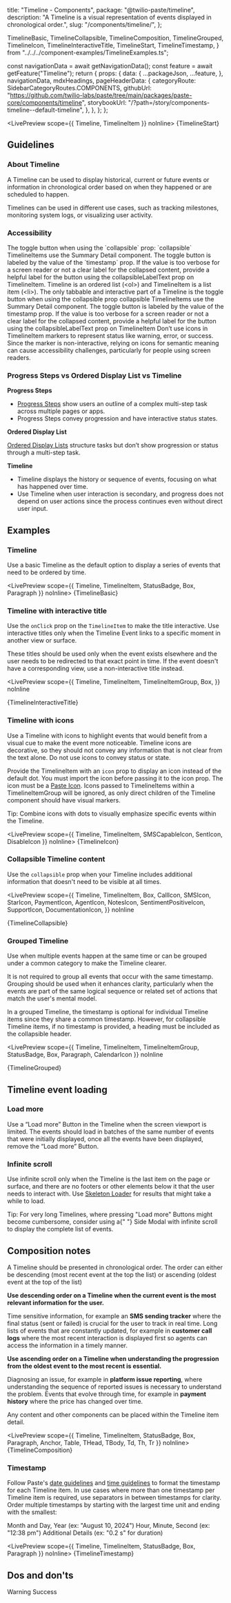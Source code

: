   title: "Timeline - Components",
  package: "@twilio-paste/timeline",
  description: "A Timeline is a visual representation of events displayed in chronological order.",
  slug: "/components/timeline/",
};



  TimelineBasic,
  TimelineCollapsible,
  TimelineComposition,
  TimelineGrouped,
  TimelineIcon,
  TimelineInteractiveTitle,
  TimelineStart,
  TimelineTimestamp,
} from "../../../component-examples/TimelineExamples.ts";


  const navigationData = await getNavigationData();
  const feature = await getFeature("Timeline");
  return {
    props: {
      data: {
        ...packageJson,
        ...feature,
      },
      navigationData,
      mdxHeadings,
      pageHeaderData: {
        categoryRoute: SidebarCategoryRoutes.COMPONENTS,
        githubUrl: "https://github.com/twilio-labs/paste/tree/main/packages/paste-core/components/timeline",
        storybookUrl: "/?path=/story/components-timeline--default-timeline",
      },
    },
  };
};

<LivePreview scope={{ Timeline, TimelineItem }} noInline>
  {TimelineStart}
</LivePreview>

## Guidelines

### About Timeline

A Timeline can be used to display historical, current or future events or information in chronological order based on when they happened or are scheduled to happen.

Timelines can be used in different use cases, such as tracking milestones, monitoring system logs, or visualizing user activity.

### Accessibility

<UnorderedList>
  <ListItem>
    The toggle button when using the `collapsible` prop: `collapsible` TimelineItems use the <Anchor href="/components/summary-detail">Summary Detail</Anchor> component. The toggle button is labeled by the value of the `timestamp` prop. If the value is too verbose for a screen reader or not a clear label for the collapsed content, provide a helpful label for the button using the collapsibleLabelText prop on TimelineItem.
  </ListItem>

  <ListItem>
    Timeline is an ordered list (&lt;ol&gt;) and TimelineItem is a list item (&lt;li&gt;).
  </ListItem>

  <ListItem>
    The only tabbable and interactive part of a Timeline is the toggle button when using the <inlineCode>collapsible</inlineCode> prop
    <UnorderedList marginBottom="space0">
      <ListItem>
        <inlineCode>collapsible</inlineCode> TimelineItems use the <Anchor href="/components/summary-detail">Summary Detail</Anchor> component. The toggle button is labeled by the value of the <inlineCode>timestamp</inlineCode> prop.
        If the value is too verbose for a screen reader or not a clear label for the collapsed content, provide a helpful label for the button using the <inlineCode>collapsibleLabelText</inlineCode> prop on TimelineItem
      </ListItem>
    </UnorderedList>
  </ListItem>
  <ListItem>
    Don’t use icons in TimelineItem markers to represent status like warning, error, or success. Since the marker is non-interactive, relying on icons for semantic meaning can cause accessibility challenges, particularly for people using screen readers.
  </ListItem>
</UnorderedList>

### Progress Steps vs Ordered Display List vs Timeline

**Progress Steps**

- [Progress Steps](/components/progress-steps) show users an outline of a complex multi-step task across multiple pages or apps.
- Progress Steps convey progression and have interactive status states.

**Ordered Display List**

[Ordered Display Lists](/components/list#ordered-display-list) structure tasks but don’t show progression or status through a multi-step task.

**Timeline**

- Timeline displays the history or sequence of events, focusing on what has happened over time.
- Use Timeline when user interaction is secondary, and progress does not depend on user actions since the process continues even without direct user input.


## Examples

### Timeline

Use a basic Timeline as the default option to display a series of events that need to be ordered by time.

<LivePreview scope={{ Timeline, TimelineItem, StatusBadge, Box, Paragraph }} noInline>
  {TimelineBasic}
</LivePreview>

### Timeline with interactive title

Use the `onClick` prop on the `TimelineItem` to make the title interactive. Use interactive titles only when the Timeline Event links to a specific moment in another view or surface.

<Callout variant="warning" marginY="space70">
  <CalloutText>These titles should be used only when the event exists elsewhere and the user needs to be redirected to that exact point in time. If the event doesn't have a corresponding view, use a non-interactive title instead.</CalloutText>
</Callout>

<LivePreview
  scope={{
    Timeline,
    TimelineItem,
    TimelineItemGroup,
    Box,
  }}
  noInline
>
  {TimelineInteractiveTitle}
</LivePreview>

### Timeline with icons

Use a Timeline with icons to highlight events that would benefit from a visual cue to make the event more noticeable.
Timeline icons are decorative, so they should not convey any information that is not clear from the text alone.
Do not use icons to convey status or state.

Provide the TimelineItem with an `icon` prop to display an icon instead of the default dot. You must import the icon before passing it to the icon prop.
The icon must be a [Paste Icon](/components/icon). Icons passed to TimelineItems within a TimelineItemGroup will be ignored, as only direct children of the Timeline component should have visual markers.

<Callout variant="neutral" marginY="space70">
  <CalloutText>Tip: Combine icons with dots to visually emphasize specific events within the Timeline.</CalloutText>
</Callout>

<LivePreview scope={{ Timeline, TimelineItem, SMSCapableIcon, SentIcon, DisableIcon }} noInline>
  {TimelineIcon}
</LivePreview>

### Collapsible Timeline content

Use the `collapsible` prop when your Timeline includes additional information that doesn't need to be visible at all times.

<LivePreview
  scope={{
    Timeline,
    TimelineItem,
    Box,
    CallIcon,
    SMSIcon,
    StarIcon,
    PaymentIcon,
    AgentIcon,
    NotesIcon,
    SentimentPositiveIcon,
    SupportIcon,
    DocumentationIcon,
  }}
  noInline
>
  {TimelineCollapsible}
</LivePreview>

### Grouped Timeline

Use when multiple events happen at the same time or can be grouped under a common category to make the Timeline clearer.

<Callout variant="neutral" marginY="space70">
  <CalloutText>
    It is not required to group all events that occur with the same timestamp. Grouping should be used when it enhances
    clarity, particularly when the events are part of the same logical sequence or related set of actions that match the
    user's mental model.
  </CalloutText>
</Callout>

In a grouped Timeline, the timestamp is optional for individual Timeline items since they share a common timestamp.
However, for collapsible Timeline items, if no timestamp is provided, a heading must be included as the collapsible header.

<LivePreview
  scope={{
    Timeline,
    TimelineItem,
    TimelineItemGroup,
    StatusBadge,
    Box,
    Paragraph,
    CalendarIcon
  }}
  noInline
>
  {TimelineGrouped}
</LivePreview>

## Timeline event loading

### Load more

Use a “Load more” Button in the Timeline when the screen viewport is limited.
The events should load in batches of the same number of events that were initially displayed, once all the events have been displayed, remove the “Load more” Button.

### Infinite scroll

Use infinite scroll only when the Timeline is the last item on the page or surface, and there are no footers or other elements below it that the user needs to interact with.
Use [Skeleton Loader](/components/skeleton-loader) for results that might take a while to load.

<Callout variant="neutral" marginY="space70">
  <CalloutText>
    Tip: For very long Timelines, where pressing "Load more" Buttons might become cumbersome, consider using a{" "}
    <Anchor href="/components/side-modal">Side Modal</Anchor> with infinite scroll to display the complete list of
    events.
  </CalloutText>
</Callout>

<ResponsiveImage src={InfiniteTimeline} alt="a demo page with filter pattern" />


## Composition notes

A Timeline should be presented in chronological order. The order can either be descending (most recent event at the top the list) or ascending (oldest event at the top of the list)

**Use descending order on a Timeline when the current event is the most relevant information for the user.**

<UnorderedList>
  <ListItem>
    Time sensitive information, for example an <strong>SMS sending tracker</strong> where the final status (sent or failed) is
    crucial for the user to track in real time.
  </ListItem>
  <ListItem>
    Long lists of events that are constantly updated, for example in <strong>customer call logs</strong> where the most recent
    interaction is displayed first so agents can access the information in a timely manner.
  </ListItem>
</UnorderedList>

**Use ascending order on a Timeline when understanding the progression from the oldest event to the most recent is essential.**

<UnorderedList>
  <ListItem>
    Diagnosing an issue, for example in <strong>platform issue reporting</strong>, where understanding the sequence of reported
    issues is necessary to understand the problem.
  </ListItem>
  <ListItem>
    Events that evolve through time, for example in <strong>payment history</strong> where the price has changed over time.
  </ListItem>
</UnorderedList>

Any content and other components can be placed within the Timeline item detail.

<LivePreview scope={{ Timeline, TimelineItem, StatusBadge, Box, Paragraph, Anchor, Table, THead, TBody, Td, Th, Tr }} noInline>
  {TimelineComposition}
</LivePreview>

### Timestamp

Follow Paste's [date guidelines](/foundations/content/product-style-guide#dates) and [time guidelines](/foundations/content/product-style-guide#time) to format the timestamp for each Timeline item.
In use cases where more than one timestamp per Timeline item is required, use separators in between timestamps for clarity. Order multiple timestamps by starting with the largest time unit and ending with the smallest:

<OrderedList>
  <ListItem>Month and Day, Year (ex: "August 10, 2024")</ListItem>
  <ListItem>Hour, Minute, Second (ex: "12:38 pm")</ListItem>
  <ListItem>Additional Details (ex: "0.2 s" for duration)</ListItem>
</OrderedList>

<LivePreview scope={{ Timeline, TimelineItem, StatusBadge, Box, Paragraph }} noInline>
  {TimelineTimestamp}
</LivePreview>

## Dos and don'ts

<DoDont>
  <Do title="Do" body="Always include a timestamp on Timeline events." center>
    <Box>
      <Timeline>
        <TimelineItem title="Event title" timestamp="August 30, 2024" />
        <TimelineItem title="Event title" timestamp="August 29, 2024" />
        <TimelineItem title="Event title" timestamp="August 21, 2024" />
      </Timeline>
    </Box>
  </Do>

  <Dont title="Don't" body="Don’t use Timeline as a way of navigating tasks." center>
    <Timeline>
      <TimelineItem title="Sign up" timestamp="August 30, 2024" />
      <TimelineItem title="Validate email" timestamp="August 29, 2024" />
      <TimelineItem title="Complete profile" timestamp="August 21, 2024" />
    </Timeline>
  </Dont>
  <Do
    title="Do"
    body="For use cases where displaying status is beneficial to the user, you can incorporate Status Badges or other status components within the Timeline item content."
    center
  >
    <Timeline>
      <TimelineItem title="Flagged" timestamp="August 30, 2024">
        <Box marginTop="space10">
          <StatusBadge as="span" variant="ProcessWarning">
            Warning
          </StatusBadge>
        </Box>
      </TimelineItem>
      <TimelineItem title="Sent" timestamp="August 29, 2024">
        <Box marginTop="space10">
          <StatusBadge as="span" variant="ProcessSuccess">
            Success
          </StatusBadge>
        </Box>
      </TimelineItem>
    </Timeline>
  </Do>
  <Dont
    title="Don't"
    body="Don’t use icons as Timeline item markers to represent status like warning, error, or success."
    center
  >
    <Timeline>
      <TimelineItem title="Sending" timestamp="August 30, 2024" icon={ProcessInProgressIcon} />
      <TimelineItem title="Undelivered" timestamp="August 29, 2024" icon={WarningIcon} />
    </Timeline>
  </Dont>
</DoDont>
